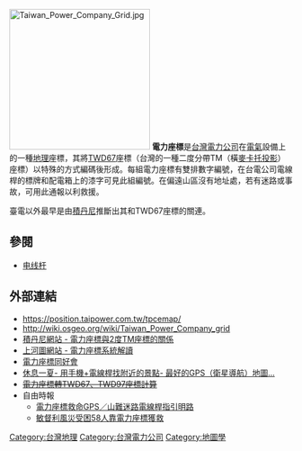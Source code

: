 {{expand|time=2013-10-02T03:10:42+00:00}}
[[File:Taiwan_Power_Company_Grid.jpg|250px]]
'''電力座標'''是[[台灣電力公司|台灣電力公司]]在[[電氣|電氣]]設備上的一種[[地理|地理]]座標，其將[[TWD67|TWD67]]座標（台灣的一種二度分帶TM（橫[[麥卡托投影|麥卡托投影]]）座標）以特殊的方式編碼後形成。每組電力座標有雙排數字編號，在台電公司電線桿的標牌和配電箱上的漆字可見此組編號。在偏遠山區沒有地址處，若有迷路或事故，可用此通報以利救援。

臺電以外最早是由[[積丹尼|積丹尼]]推斷出其和TWD67座標的關連。

==參閱==
*[[电线杆|电线杆]]

==外部連結==
*https://position.taipower.com.tw/tpcemap/
*http://wiki.osgeo.org/wiki/Taiwan_Power_Company_grid {{Wayback|url=http://wiki.osgeo.org/wiki/Taiwan_Power_Company_grid |date=20081211080807 }}
*[http://jidanni.org/geo/taipower/howto.html 積丹尼網站 - 電力座標與2度TM座標的關係]
*[http://www.sunriver.com.tw/grid_taipower.htm 上河圖網站 - 電力座標系統解讀]
*[http://club.pchome.com.tw/urs/club_index.html?club_e_name=honying 電力座標同好會]
*[https://web.archive.org/web/20060703210815/http://qk.gokimo.com/gMobile.php 休息一夏- 用手機+電線桿找附近的景點- 最好的GPS（衛星導航）地圖...]
*<s>[https://web.archive.org/web/20070930082325/http://mapart.tw.lv/tool/TaiPower.htm 電力座標轉TWD67、TWD97座標計算]</s>
*自由時報
**[http://www.libertytimes.com.tw/2010/new/mar/7/today-life13.htm 電力座標救命GPS／山難迷路電線桿指引明路]
**[http://www.libertytimes.com.tw/2010/new/mar/7/today-life13-2.htm  敏督利風災受困58人靠電力座標獲救]

{{tech-stub}}
[[Category:台灣地理|Category:台灣地理]]
[[Category:台灣電力公司|Category:台灣電力公司]]
[[Category:地圖學|Category:地圖學]]